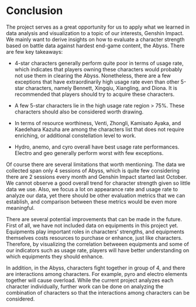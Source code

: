 # Conclusion

The project serves as a great opportunity for us to apply what we learned in data analysis and visualization to a topic of our interests, Genshin Impact. We mainly want to derive insights on how to evaluate a character strength based on battle data against hardest end-game content, the Abyss. There are few key takeaways:

- 4-star characters generally perform quite poor in terms of usage rate, which indicates that players owning these characters would probably not use them in clearing the Abyss. Nonetheless, there are a few exceptions that have extraordinarily high usage rate even than other 5-star characters, namely Bennett, Xingqiu, Xiangling, and Diona. It is recommended that players should try to acquire these characters.

- A few 5-star characters lie in the high usage rate region > 75%. These characters should also be considered worth drawing. 

- In terms of resource worthiness, Venti, Zhongli, Kamisato Ayaka, and Kaedehara Kazuha are among the characters list that does not require enriching, or additional constellation level to work. 

- Hydro, anemo, and cyro overall have best usage rate performances. Electro and geo generally perform worst with few exceptions.

Of course there are several limitations that worth mentioning. The data we collected span only 4 sessions of Abyss, which is quite few considering there are 2 sessions every month and Genshin Impact started last October. We cannot observe a good overall trend for character strength given so little data we use. Also, we focus a lot on appearance rate and usage rate to analyze our data, yet there should be other evaluation metrics that we can establish, and comparison between these metrics would be even more meaningful.


There are several potential improvements that can be made in the future. First of all, we have not included data on equipments in this project yet. Equipments play important roles in characters' strengths, and equipments themselves costs resources to purchase or enhance, just like characters. Therefore, by visualizing the correlation betweeen equipments and some of our indicators such as usage rate, players will have better understanding on which equipments they should enhance.

In addition, in the Abyss, characters fight together in group of 4, and there are interactions among characters. For example, pyro and electro elements together will cause overload. While the current project analyzes each character individually, further work can be done on analyzing the combination of characters so that the interactions among characters can be considered.

